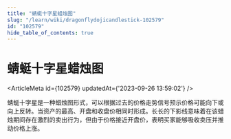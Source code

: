 ```yaml
---
title: "蜻蜓十字星蜡烛图"
slug: "/learn/wiki/dragonflydojicandlestick-102579"
id: "102579"
hide_table_of_contents: true
---
```



# 蜻蜓十字星蜡烛图

<ArticleMeta id={102579} updatedAt={'2023-09-26 13:59:02'} />
<div className='border-solid border-b border-t-0 my-4 border-[var(--ifm-color-gray-300)]' />

蜻蜓十字星是一种蜡烛图形式，可以根据过去的价格走势信号预示价格可能向下或向上反转。当资产的最高、开盘和收盘价相同时形成。长长的下影线意味着在该蜡烛期间存在激烈的卖出行为，但由于价格接近开盘价，表明买家能够吸收卖压并推动价格上涨。
